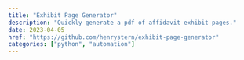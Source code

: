 ```yaml
---
title: "Exhibit Page Generator"
description: "Quickly generate a pdf of affidavit exhibit pages."
date: 2023-04-05
href: "https://github.com/henrystern/exhibit-page-generator"
categories: ["python", "automation"]
---
```

